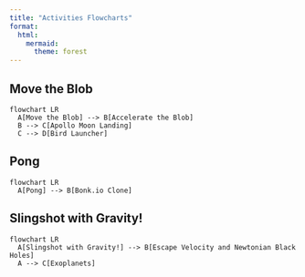```yaml
---
title: "Activities Flowcharts"
format:
  html:
    mermaid:
      theme: forest
---
```


## Move the Blob
```mermaid
flowchart LR
  A[Move the Blob] --> B[Accelerate the Blob]
  B --> C[Apollo Moon Landing]
  C --> D[Bird Launcher]
```

## Pong
```mermaid
flowchart LR
  A[Pong] --> B[Bonk.io Clone]
```

## Slingshot with Gravity!
```mermaid
flowchart LR
  A[Slingshot with Gravity!] --> B[Escape Velocity and Newtonian Black Holes]
  A --> C[Exoplanets]
```